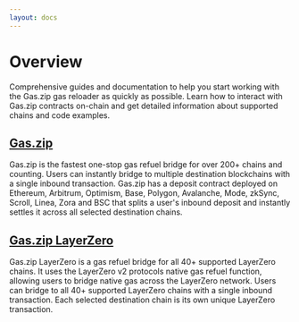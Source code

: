 ```yaml
---
layout: docs
---
```


# Overview

Comprehensive guides and documentation to help you start working with the Gas.zip gas reloader as quickly as possible. Learn how to interact with Gas.zip contracts on-chain and get detailed information about supported chains and code examples.

## <a href="./gas">Gas.zip</a>

Gas.zip is the fastest one-stop gas refuel bridge for over 200+ chains and counting. Users can instantly bridge to multiple destination blockchains with a single inbound transaction. Gas.zip has a deposit contract deployed on Ethereum, Arbitrum, Optimism, Base, Polygon, Avalanche, Mode, zkSync, Scroll, Linea, Zora and BSC that splits a user's inbound deposit and instantly settles it across all selected destination chains.

## <a href="./layerzero">Gas.zip LayerZero</a>

Gas.zip LayerZero is a gas refuel bridge for all 40+ supported LayerZero chains. It uses the LayerZero v2 protocols native gas refuel function, allowing users to bridge native gas across the LayerZero network. Users can bridge to all 40+ supported LayerZero chains with a single inbound transaction. Each selected destination chain is its own unique LayerZero transaction.
